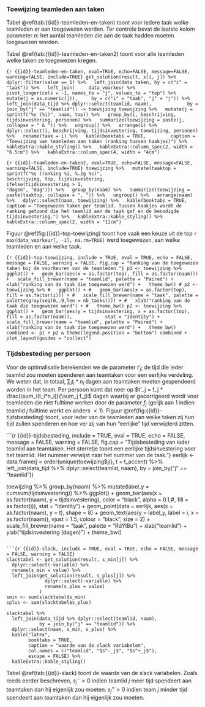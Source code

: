 
### Toewijzing teamleden aan taken

Tabel \@ref(tab:{{id}}-teamleden-en-taken) toont voor iedere taak welke teamleden er aan toegewezen werden. Ter controle bevat de laatste kolom parameter $n$: het aantal teamleden die aan de taak hadden moeten toegewezen worden.

Tabel \@ref(tab:{{id}}-teamleden-en-taken2) toont voor alle teamleden welke taken ze toegewezen kregen.

```{r {{id}}-teamleden-en-taken, eval=TRUE, echo=FALSE, message=FALSE, warning=FALSE, include=TRUE}
get_solution(result, x[i, j]) %>% 
  dplyr::filter(value == 1) %>%
  left_join(data_taken, by = c("i" = "taak")) %>%
  left_join(
    data_voorkeur %>%
      pivot_longer(cols = -1, names_to = "j", values_to = "top") %>%
      mutate(j = as.numeric(j)),
    by = c("i" = "taak", "j" = "j")) %>%
  left_join(data_tijd %>% dplyr::select(teamlid, naam),
            by = join_by("j" == "teamlid")) -> toewijzing
toewijzing %>%
  mutate(j = sprintf("%s (%i)", naam, top)) %>%
  group_by(i, beschrijving, tijdsinvestering, personen) %>%
  summarize(toewijzing = paste(j, collapse = " & ")) %>%
  ungroup() %>%
  arrange(i) %>%
  dplyr::select(i, beschrijving, tijdsinvestering, toewijzing, personen) %>%
  rename(taak = i) %>%
  kable(booktabs = TRUE,
        caption = "Toewijzing van teamleden aan taken (ranking tussen haakjes)") %>%
  kableExtra::kable_styling() %>%
  kableExtra::column_spec(2, width = "6.5cm") %>%
  kableExtra::column_spec(4, width = "4cm")
```

```{r {{id}}-teamleden-en-taken2, eval=TRUE, echo=FALSE, message=FALSE, warning=FALSE, include=TRUE}
toewijzing %>%
  mutate(taaktop = sprintf("%s (ranking %i, %.2g %s)",
                           beschrijving, top, tijdsinvestering,
                           ifelse(tijdsinvestering > 1,
                                  "dagen", "dag"))) %>%
  group_by(naam) %>%
  summarize(toewijzing = paste(taaktop, collapse = ", ")) %>%
  ungroup() %>%
  arrange(naam) %>%
  dplyr::select(naam, toewijzing) %>%
  kable(booktabs = TRUE,
        caption = "Toegewezen taken per teamlid. Tussen haakjes wordt de ranking getoond die het teamlid aan de taak gaf en de benodigde tijdsinvestering.") %>%
  kableExtra::kable_styling() %>%
  kableExtra::column_spec(2, width = "11cm")
```


Figuur \@ref(fig:{{id}}-top-toewijzing) toont hoe vaak een keuze uit de top `r max(data_voorkeur[, -1], na.rm=TRUE)` werd toegewezen, aan welke teamleden en aan welke taak.

```{r {{id}}-top-toewijzing, include = TRUE, eval = TRUE, echo = FALSE, message = FALSE, warning = FALSE, fig.cap = "Ranking van de toegewezen taken bij de voorkeuren van de teamleden."}
p1 <- toewijzing %>%
  ggplot() +
  geom_bar(aes(x = as.factor(top), fill = as.factor(naam))) +
  scale_fill_brewer(name = "teamlid", palette = "Paired") +
  xlab("ranking van de taak die toegewezen werd") +
  theme_bw()
# p2 <- toewijzing %>%
#   ggplot() +
#   geom_bar(aes(x = as.factor(top), fill = as.factor(i))) +
#   scale_fill_brewer(name = "taak", palette = palette(gray(seq(0,.9,len = nb_tasks)))) +
#   xlab("ranking van de taak die toegewezen werd") +
#   theme_bw()
p2 <- toewijzing %>%
  ggplot() +
  geom_bar(aes(y = tijdsinvestering, x = as.factor(top), fill = as.factor(naam)),
           stat = "identity") +
  scale_fill_brewer(name = "teamlid", palette = "Paired") +
  xlab("ranking van de taak die toegewezen werd") +
  theme_bw()
combined <- p1 + p2 & theme(legend.position = "bottom")
combined + plot_layout(guides = "collect")
```

### Tijdsbesteding per persoon 

Voor de optimalisatie berekenden we de parameter $t'_{j}$; de tijd die ieder teamlid zou moeten spenderen aan teamtaken voor een eerlijke verdeling. We weten dat, in totaal, $\sum_i t_i*n_i$ dagen aan teamtaken moeten gespendeerd worden in het team. Per persoon komt dat neer op $t'_j = f_j * \frac{\sum_i(t_i*n_i)}{\sum_j f_j}$ dagen waarbij er gecorrigeerd wordt voor teamleden die niet fulltime werken door de parameter $f_j$ (gelijk aan 1 indien teamlid $j$ fulltime werkt en anders $<1$). Figuur \@ref(fig:{{id}}-tijdsbesteding) toont, voor ieder van de teamleden aan welke taken zij hun tijd zullen spenderen en hoe ver zij van hun "eerlijke" tijd verwijderd zitten.


```{r {{id}}-tijdsbesteding, include = TRUE, eval = TRUE, echo = FALSE, message = FALSE, warning = FALSE, fig.cap = "Tijdsbesteding van ieder teamlid aan teamtaken. Het sterretje toont een eerlijke tijdsinvestering voor het teamlid. Het nummer verwijst naar het nummer van de taak."}
eerlijk <- data.frame(j = order(unique(toewijzing$j)),
                      t = t_accent) %>%
  left_join(data_tijd %>% dplyr::select(teamlid, naam),
            by = join_by("j" == "teamlid"))
  
toewijzing %>% 
  group_by(naam) %>%
  mutate(label_y = cumsum(tijdsinvestering)) %>%
  ggplot() +
  geom_bar(aes(x = as.factor(naam), y = tijdsinvestering), color = "black", alpha = 0.1,#, fill = as.factor(i)),
           stat = "identity") +
  geom_point(data = eerlijk, aes(x = as.factor(naam), y = t), shape = 8) +
  geom_text(aes(y = label_y, label = i, x = as.factor(naam)),
            vjust = 1.5, colour = "black", size = 2) +
  scale_fill_brewer(name = "taak", palette = "RdYlBu") +
  xlab("teamlid") +
  ylab("tijdsinvestering (dagen)") +
  theme_bw()
```

```{r {{id}}-slack, include = TRUE, eval = TRUE, echo = FALSE, message = FALSE, warning = FALSE}
slacktabel <- get_solution(result, s_min[j]) %>%
  dplyr::select(-variable) %>%
  rename(s_min = value) %>%
  left_join(get_solution(result, s_plus[j]) %>%
              dplyr::select(-variable) %>%
              rename(s_plus = value)
            )
smin <- sum(slacktabel$s_min)
splus <- sum(slacktabel$s_plus)

slacktabel %>%
  left_join(data_tijd %>% dplyr::select(teamlid, naam),
            by = join_by("j" == "teamlid")) %>%
  dplyr::select(naam, s_min, s_plus) %>%
  kable("latex",
        booktabs = TRUE,
        caption = "waarde van de slack variabelen",
        col.names = c("teamlid", "$s^-_j$", "$s^+_j$"),
        escape = FALSE) %>%
  kableExtra::kable_styling()
```

Tabel \@ref(tab:{{id}}-slack) toont de waarde van de slack variabelen. Zoals reeds eerder beschreven, $s^-_j >0$ indien teamlid $j$ meer tijd spendeert aan teamtaken dan hij eigenlijk zou moeten. $s^+_j >0$ indien team $j$ minder tijd spendeert aan teamtaken dan hij eigenlijk zou moeten.
